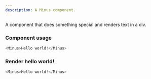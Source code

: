 ```yaml
---
description: A Minus component.
---
```



A component that does something special and renders text in a div.

### Component usage
```js
<Minus>Hello world!</Minus>
```

### Render hello world!

```js live
<Minus>Hello world!</Minus>
```
